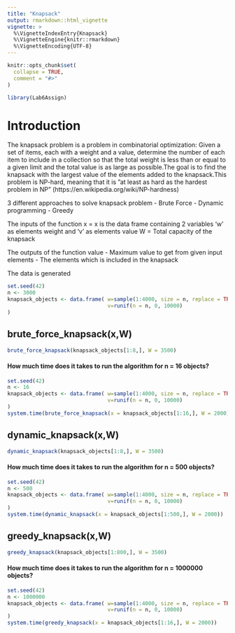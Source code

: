 ```yaml
---
title: "Knapsack"
output: rmarkdown::html_vignette
vignette: >
  %\VignetteIndexEntry{Knapsack}
  %\VignetteEngine{knitr::rmarkdown}
  %\VignetteEncoding{UTF-8}
---
```


```r
knitr::opts_chunk$set(
  collapse = TRUE,
  comment = "#>"
)
```

```r
library(Lab6Assign)
```
# Introduction
The knapsack problem is a problem in combinatorial optimization: Given a set of items, each with a weight and a value, determine the number of each item to include in a collection so that the total weight is less than or equal to a given limit and the total value is as large as possible.The goal is to find the knapsack with the largest value of the elements added to the knapsack.This problem is NP-hard, meaning that it is ”at least as hard as the hardest problem in NP” (https://en.wikipedia.org/wiki/NP-hardness)

3 different approaches to solve knapsack problem
- Brute Force
- Dynamic programming
- Greedy

The inputs of the function 
x = x is the data frame containing 2 variables 'w' as elements weight and 'v' as elements value 
W = Total capacity of the knapsack

The outputs of the function
value - Maximum value to get from given input
elements - The elements which is included in the knapsack 

The data is generated

``` r
set.seed(42) 
n <- 3000   
knapsack_objects <- data.frame( w=sample(1:4000, size = n, replace = TRUE),
                                v=runif(n = n, 0, 10000)
)
```

## brute_force_knapsack(x,W)

```r
brute_force_knapsack(knapsack_objects[1:8,], W = 3500)
```

#### How much time does it takes to run the algorithm for n = 16 objects?

``` r
set.seed(42) 
n <- 16   
knapsack_objects <- data.frame( w=sample(1:4000, size = n, replace = TRUE),
                                v=runif(n = n, 0, 10000)
)
system.time(brute_force_knapsack(x = knapsack_objects[1:16,], W = 2000))
```

## dynamic_knapsack(x,W)

```r
dynamic_knapsack(knapsack_objects[1:8,], W = 3500)
```

#### How much time does it takes to run the algorithm for n = 500 objects?

``` r
set.seed(42) 
n <- 500   
knapsack_objects <- data.frame( w=sample(1:4000, size = n, replace = TRUE),
                                v=runif(n = n, 0, 10000)
)
system.time(dynamic_knapsack(x = knapsack_objects[1:500,], W = 2000))
```

## greedy_knapsack(x,W)

```r
greedy_knapsack(knapsack_objects[1:800,], W = 3500)
```
#### How much time does it takes to run the algorithm for n = 1000000 objects?

``` r
set.seed(42) 
n <- 1000000   
knapsack_objects <- data.frame( w=sample(1:4000, size = n, replace = TRUE),
                                v=runif(n = n, 0, 10000)
)
system.time(greedy_knapsack(x = knapsack_objects[1:16,], W = 2000))
```
